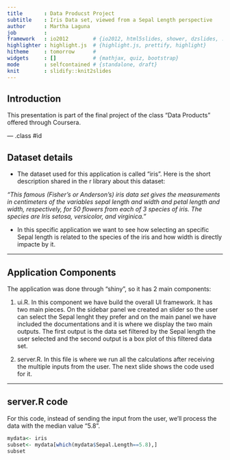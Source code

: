 ```yaml
---
title       : Data Producst Project
subtitle    : Iris Data set, viewed from a Sepal Length perspective
author      : Martha Laguna
job         : 
framework   : io2012        # {io2012, html5slides, shower, dzslides, ...}
highlighter : highlight.js  # {highlight.js, prettify, highlight}
hitheme     : tomorrow      # 
widgets     : []            # {mathjax, quiz, bootstrap}
mode        : selfcontained # {standalone, draft}
knit        : slidify::knit2slides
---
```


## Introduction

This presentation is part of the final project of the class "Data Products" offered through Coursera.

--- .class #id 

## Dataset details

- The dataset used for this application is called "iris". Here is the short description shared in the r library about this dataset:

<i>"This famous (Fisher's or Anderson's) iris data set gives the measurements in centimeters of the variables sepal length and width and petal length and width, respectively, for 50 flowers from each of 3 species of iris. The species are Iris setosa, versicolor, and virginica."</i>

- In this specific application we want to see how selecting an specific Sepal length is related to the species of the iris and how width is directly impacte by it.


--- 

## Application Components

The application was done through "shiny", so it has 2 main components:

1. ui.R. In this component we have build the overall UI framework. It has two main pieces. On the sidebar panel we created an slider so the user can select the Sepal lenght they prefer and on the main panel we have included the documentations and it is where we display the two main outputs. The first output is the data set filtered by the Sepal length the user selected and the second output is a box plot of this filtered data set. 

2. server.R. In this file is where we run all the calculations after receiving the multiple inputs from the user. The next slide shows the code used for it. 

--- 

## server.R code
For this code, instead of sending the input from the user, we'll process the data with the median value "5.8".

```r
mydata<- iris
subset<- mydata[which(mydata$Sepal.Length==5.8),]
subset
```


